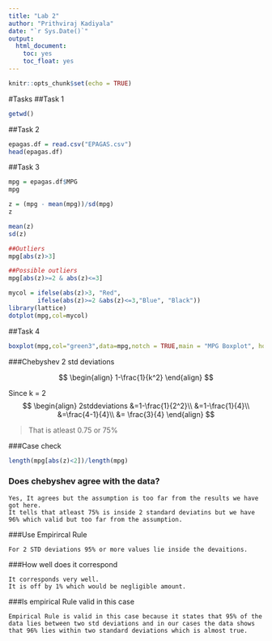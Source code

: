 ```yaml
---
title: "Lab 2"
author: "Prithviraj Kadiyala"
date: "`r Sys.Date()`"
output: 
  html_document:
    toc: yes
    toc_float: yes
---
```


```r
knitr::opts_chunk$set(echo = TRUE)
```

#Tasks
##Task 1
```r
getwd()
```


##Task 2
```r
epagas.df = read.csv("EPAGAS.csv")
head(epagas.df)
```

##Task 3
```r
mpg = epagas.df$MPG
mpg

z = (mpg - mean(mpg))/sd(mpg)
z

mean(z)
sd(z)

##Outliers
mpg[abs(z)>3]

##Possible outliers
mpg[abs(z)>=2 & abs(z)<=3]

mycol = ifelse(abs(z)>3, "Red",
        ifelse(abs(z)>=2 &abs(z)<=3,"Blue", "Black"))  
library(lattice)
dotplot(mpg,col=mycol)

```

##Task 4
```r
boxplot(mpg,col="green3",data=mpg,notch = TRUE,main = "MPG Boxplot", horizontal = TRUE)
```


###Chebyshev 2 std deviations

$$
\begin{align}
1-\frac{1}{k^2}
\end{align}
$$

Since k = 2
$$
\begin{align}
2stddeviations &=1-\frac{1}{2^2}\\
&=1-\frac{1}{4}\\
&=\frac{4-1}{4}\\
&= \frac{3}{4}
\end{align}
$$

>
    That is atleast 0.75 or 75%
    
    
###Case check
```r
length(mpg[abs(z)<2])/length(mpg)
```

### Does chebyshev agree with the data?
```
Yes, It agrees but the assumption is too far from the results we have got here.
It tells that atleast 75% is inside 2 standard deviatins but we have 96% which valid but too far from the assumption.
```

###Use Empirircal Rule
```
For 2 STD deviations 95% or more values lie inside the devaitions.
```

###How well does it correspond
```
It corresponds very well.
It is off by 1% which would be negligible amount.
```

###Is empirical Rule valid in this case
```
Empirical Rule is valid in this case because it states that 95% of the data lies between two std deviations and in our cases the data shows that 96% lies within two standard deviations which is almost true.
```